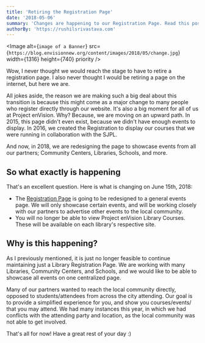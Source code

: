 ```yaml
---
title: 'Retiring the Registration Page'
date: '2018-05-06'
summary: 'Changes are happening to our Registration Page. Read this post to understand what exactly is changing!'
authorBy: 'https://rushilsrivastava.com'
---
```


<Image
  alt={`image of a Banner`}
  src={`https://blog.envisionnew.org/content/images/2018/05/change.jpg`}
  width={1316}
  height={740}
  priority
/>

Wow, I never thought we would reach the stage to have to retire a registration page. I also never thought I would be retiring a page on the internet, but here we are.

All jokes aside, the reason we are making such a big deal about this transition is because this might come as a major change to many people who register directly through our website. It's also a big moment for all of us at Project enVision. Why? Because, we are moving on an upward path. In 2015, this page didn't even exist, because we didn't have enough events to display. In 2016, we created the Registration to display our courses that we were running in collaboration with the SJPL.

And now, in 2018, we are redesigning the page to showcase events from all our partners; Community Centers, Libraries, Schools, and more.

## So what exactly is happening

That's an excellent question. Here is what is changing on June 15th, 2018:

- The [Registration Page](https://www.envisionnew.org/register.html) is going to be redesigned to a general events page. We will only showcase certain events, and will be working closely with our partners to advertise other events to the local community.
- You will no longer be able to view Project enVision Library Courses. These will be available on each library's respective site.

## Why is this happening?

As I previously mentioned, it is just no longer feasible to continue maintaining just a Library Registration Page. We are working with many Libraries, Community Centers, and Schools, and we would like to be able to showcase all events on one centralized page.

Many of our partners wanted to reach the local community directly, opposed to students/attendees from across the city attending. Our goal is to provide a simplified experience for you, and show you courses/events/ that you may attend. We had many instances this year, in which we had conflicts with the attending party and location, as the local community was not able to get involved.

That's all for now! Have a great rest of your day :)
